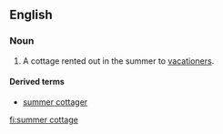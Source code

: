 ==English==
===Noun===
{{en-noun|head=[[summer]] [[cottage]]}}

# {{Canada|US}} A cottage rented out in the summer to [[vacationer]]s.

====Derived terms====
* [[summer cottager]]

[[fi:summer cottage]]